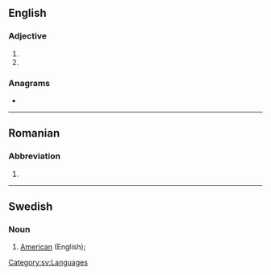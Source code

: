 {{also|amer|Amer|Amer.}}
==English==

===Adjective===
{{en-adj|-}}

# {{abbreviation of|American|lang=en}}
# {{abbreviation of|Amerindian|lang=en}}

===Anagrams===
* {{anagrams|en|Arem|Erma|Maré|Ream|mare|mear|rame|ream}}

----

==Romanian==

===Abbreviation===
{{head|ro|abbreviation}}

# {{abbreviation of|american||American|lang=ro}}

----

==Swedish==

===Noun===
{{head|sv|noun}}

# {{lb|sv|lexicography}} [[American]] (English); {{abbreviation of|amerikansk engelska|lang=sv}}

[[Category:sv:Languages]]